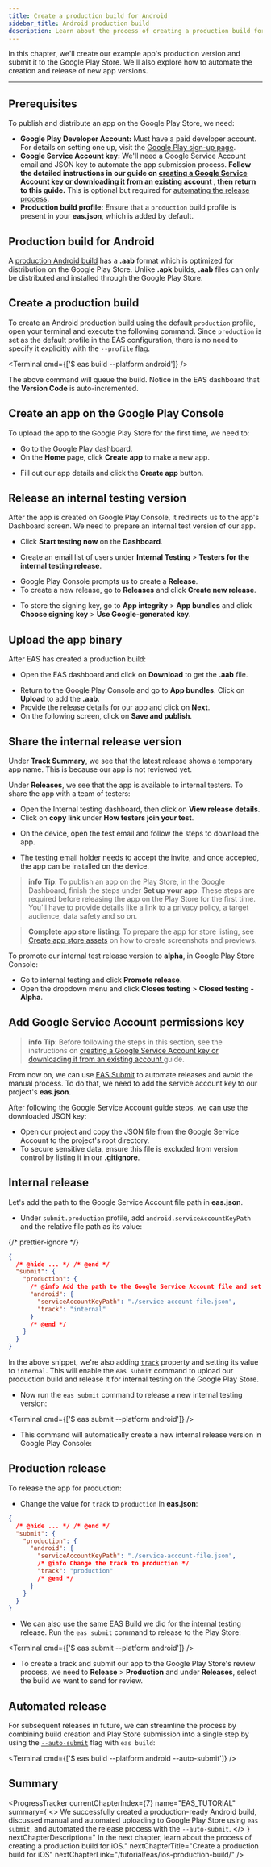 ```yaml
---
title: Create a production build for Android
sidebar_title: Android production build
description: Learn about the process of creating a production build for Android and automating the release process.
---
```



In this chapter, we'll create our example app's production version and submit it to the Google Play Store. We'll also explore how to automate the creation and release of new app versions.

<VideoBoxLink
  videoId="nxlt8uwqhpE"
  title="Watch: Creating and releasing a production build for Android"
/>

---

## Prerequisites

To publish and distribute an app on the Google Play Store, we need:

- **Google Play Developer Account:** Must have a paid developer account. For details on setting one up, visit the [Google Play sign-up page](https://play.google.com/apps/publish/signup/).
- **Google Service Account key:** We'll need a Google Service Account email and JSON key to automate the app submission process. **Follow the detailed instructions in our guide on [creating a Google Service Account key or downloading it from an existing account ](https://expo.fyi/creating-google-service-account), then return to this guide.** This is optional but required for [automating the release process](#automated-release).
- **Production build profile:** Ensure that a `production` build profile is present in your **eas.json**, which is added by default.

## Production build for Android

A [production Android build](/build/eas-json/#production-builds) has a **.aab** format which is optimized for distribution on the Google Play Store. Unlike **.apk** builds, **.aab** files can only be distributed and installed through the Google Play Store.

<Step label="1">

## Create a production build

To create an Android production build using the default `production` profile, open your terminal and execute the following command. Since `production` is set as the default profile in the EAS configuration, there is no need to specify it explicitly with the `--profile` flag.

<Terminal cmd={['$ eas build --platform android']} />

The above command will queue the build. Notice in the EAS dashboard that the **Version Code** is auto-incremented.

</Step>

<Step label="2">

## Create an app on the Google Play Console

To upload the app to the Google Play Store for the first time, we need to:

- Go to the Google Play dashboard.
- On the **Home** page, click **Create app** to make a new app.

<ContentSpotlight
  alt="Create app on Google Play Console"
  src="/static/images/tutorial/eas/play-store-01.png"
  className="max-w-[800px]"
/>

- Fill out our app details and click the **Create app** button.

<ContentSpotlight
  alt="Create app form on Google Play Console"
  src="/static/images/tutorial/eas/play-store-02.png"
  className="max-w-[800px]"
/>

</Step>

<Step label="3">

## Release an internal testing version

After the app is created on Google Play Console, it redirects us to the app's Dashboard screen. We need to prepare an internal test version of our app.

- Click **Start testing now** on the **Dashboard**.

<ContentSpotlight
  alt="Steps under start testing now on Google Play Console"
  src="/static/images/tutorial/eas/play-store-03.png"
  className="max-w-[800px]"
/>

- Create an email list of users under **Internal Testing** > **Testers for the internal testing release**.

<ContentSpotlight
  alt="Create an email list for internal testers"
  src="/static/images/tutorial/eas/play-store-04.png"
  className="max-w-[800px]"
/>

- Google Play Console prompts us to create a **Release**.
- To create a new release, go to **Releases** and click **Create new release**.

<ContentSpotlight
  alt="Selecting the signing key for the app bundle"
  src="/static/images/tutorial/eas/play-store-05.png"
  className="max-w-[800px]"
/>

- To store the signing key, go to **App integrity** > **App bundles** and click **Choose signing key** > **Use Google-generated key**.

<ContentSpotlight
  alt="Creating a new internal release"
  src="/static/images/tutorial/eas/play-store-06.png"
  className="max-w-[400px]"
/>

</Step>

<Step label="4">

## Upload the app binary

After EAS has created a production build:

- Open the EAS dashboard and click on **Download** to get the **.aab** file.

<ContentSpotlight
  alt="Downloading the aab file"
  src="/static/images/tutorial/eas/play-store-07.png"
/>

- Return to the Google Play Console and go to **App bundles**. Click on **Upload** to add the **.aab**.
- Provide the release details for our app and click on **Next**.
- On the following screen, click on **Save and publish**.

<ContentSpotlight
  alt="Uploading aab file to Google Play Console"
  src="/static/images/tutorial/eas/play-store-08.png"
  className="max-w-[800px]"
/>

</Step>

<Step label="5">

## Share the internal release version

Under **Track Summary**, we see that the latest release shows a temporary app name. This is because our app is not reviewed yet.

<ContentSpotlight
  alt="App pending review on Google Play Console"
  src="/static/images/tutorial/eas/play-store-09.png"
  className="max-w-[800px]"
/>

Under **Releases**, we see that the app is available to internal testers. To share the app with a team of testers:

- Open the Internal testing dashboard, then click on **View release details**.
- Click on **copy link** under **How testers join your test**.

<ContentSpotlight
  alt="Sharing the internal release version"
  src="/static/images/tutorial/eas/play-store-14.png"
  className="max-w-[800px]"
/>

- On the device, open the test email and follow the steps to download the app.

<ContentSpotlight
  alt="Downloading app on the device as an internal tester"
  src="/static/images/tutorial/eas/play-store-15.png"
  className="max-w-[240px]"
/>

- The testing email holder needs to accept the invite, and once accepted, the app can be installed on the device.

<ContentSpotlight
  alt="On accepting the invite, the app can be installed on the device"
  src="/static/images/tutorial/eas/play-store-16.png"
  className="max-w-[240px]"
/>

<ContentSpotlight
  alt="App installed on the device as an internal tester"
  src="/static/images/tutorial/eas/play-store-17.png"
  className="max-w-[260px]"
/>

> **info** **Tip**: To publish an app on the Play Store, in the Google Dashboard, finish the steps under **Set up your app**. These steps are required before releasing the app on the Play Store for the first time. You'll have to provide details like a link to a privacy policy, a target audience, data safety and so on.

> **Complete app store listing**: To prepare the app for store listing, see [Create app store assets](/guides/store-assets/) on how to create screenshots and previews.

<Collapsible summary="Promoting a testing release">

To promote our internal test release version to **alpha**, in Google Play Store Console:

- Go to internal testing and click **Promote release**.
- Open the dropdown menu and click **Closes testing** > **Closed testing - Alpha**.

</Collapsible>

</Step>

<Step label="6">

## Add Google Service Account permissions key

> **info** **Tip**: Before following the steps in this section, see the instructions on [creating a Google Service Account key or downloading it from an existing account ](https://expo.fyi/creating-google-service-account) guide.

From now on, we can use [EAS Submit](/submit/introduction/) to automate releases and avoid the manual process. To do that, we need to add the service account key to our project's **eas.json**.

After following the Google Service Account guide steps, we can use the downloaded JSON key:

- Open our project and copy the JSON file from the Google Service Account to the project's root directory.
- To secure sensitive data, ensure this file is excluded from version control by listing it in our **.gitignore**.

</Step>

<Step label="7">

## Internal release

Let's add the path to the Google Service Account file path in **eas.json**.

- Under `submit.production` profile, add `android.serviceAccountKeyPath` and the relative file path as its value:

{/* prettier-ignore */}
```json
{
  /* @hide ... */ /* @end */
  "submit": {
    "production": {
      /* @info Add the path to the Google Service Account file and set <CODE>track</CODE> to <CODE>internal</CODE> */
      "android": {
        "serviceAccountKeyPath": "./service-account-file.json",
        "track": "internal"
      }
      /* @end */
    }
  }
}
```

In the above snippet, we're also adding [`track`](/eas/json/#track) property and setting its value to `internal`. This will enable the `eas submit` command to upload our production build and release it for internal testing on the Google Play Store.

- Now run the `eas submit` command to release a new internal testing version:

<Terminal cmd={['$ eas submit --platform android']} />

- This command will automatically create a new internal release version in Google Play Console:

<ContentSpotlight
  alt="Automatic internal release version created in Google Play Console by EAS Submit"
  src="/static/images/tutorial/eas/play-store-18.png"
  className="max-w-[800px]"
/>

</Step>

<Step label="8">

## Production release

To release the app for production:

- Change the value for `track` to `production` in **eas.json**:

```json
{
  /* @hide ... */ /* @end */
  "submit": {
    "production": {
      "android": {
        "serviceAccountKeyPath": "./service-account-file.json",
        /* @info Change the track to production */
        "track": "production"
        /* @end */
      }
    }
  }
}
```

- We can also use the same EAS Build we did for the internal testing release. Run the `eas submit` command to release to the Play Store:

<Terminal cmd={['$ eas submit --platform android']} />

- To create a track and submit our app to the Google Play Store's review process, we need to **Release** > **Production** and under **Releases**, select the build we want to send for review.

<ContentSpotlight
  alt="Submitting app for Google Play Store review process"
  src="/static/images/tutorial/eas/play-store-19.png"
  className="max-w-[800px]"
/>

</Step>

<Step label="9">

## Automated release

For subsequent releases in future, we can streamline the process by combining build creation and Play Store submission into a single step by using the [`--auto-submit`](/build/automate-submissions/) flag with `eas build`:

<Terminal cmd={['$ eas build --platform android --auto-submit']} />

</Step>

## Summary

<ProgressTracker
  currentChapterIndex={7}
  name="EAS_TUTORIAL"
  summary={
    <>
      We successfully created a production-ready Android build, discussed manual and automated
      uploading to Google Play Store using <CODE>eas submit</CODE>, and automated the release
      process with the <CODE>--auto-submit</CODE>.
    </>
  }
  nextChapterDescription="
In the next chapter, learn about the process of creating a production build for iOS."
  nextChapterTitle="Create a production build for iOS"
  nextChapterLink="/tutorial/eas/ios-production-build/"
/>

